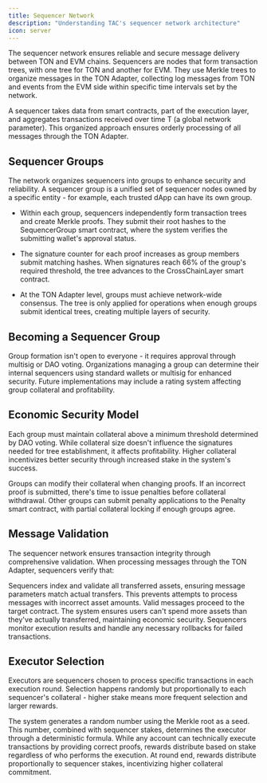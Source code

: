 ```yaml
---
title: Sequencer Network
description: "Understanding TAC's sequencer network architecture"
icon: server
---
```


The sequencer network ensures reliable and secure message delivery between TON and EVM chains. Sequencers are nodes that form transaction trees, with one tree for TON and another for EVM. They use Merkle trees to organize messages in the TON Adapter, collecting log messages from TON and events from the EVM side within specific time intervals set by the network.

A sequencer takes data from smart contracts, part of the execution layer, and aggregates transactions received over time T (a global network parameter). This organized approach ensures orderly processing of all messages through the TON Adapter.

## Sequencer Groups

The network organizes sequencers into groups to enhance security and reliability. A sequencer group is a unified set of sequencer nodes owned by a specific entity - for example, each trusted dApp can have its own group.

- Within each group, sequencers independently form transaction trees and create Merkle proofs. They submit their root hashes to the SequencerGroup smart contract, where the system verifies the submitting wallet's approval status.

- The signature counter for each proof increases as group members submit matching hashes. When signatures reach 66% of the group's required threshold, the tree advances to the CrossChainLayer smart contract.

- At the TON Adapter level, groups must achieve network-wide consensus. The tree is only applied for operations when enough groups submit identical trees, creating multiple layers of security.

## Becoming a Sequencer Group

Group formation isn't open to everyone - it requires approval through multisig or DAO voting. Organizations managing a group can determine their internal sequencers using standard wallets or multisig for enhanced security. Future implementations may include a rating system affecting group collateral and profitability.

## Economic Security Model

Each group must maintain collateral above a minimum threshold determined by DAO voting. While collateral size doesn't influence the signatures needed for tree establishment, it affects profitability. Higher collateral incentivizes better security through increased stake in the system's success.

Groups can modify their collateral when changing proofs. If an incorrect proof is submitted, there's time to issue penalties before collateral withdrawal. Other groups can submit penalty applications to the Penalty smart contract, with partial collateral locking if enough groups agree.

## Message Validation

The sequencer network ensures transaction integrity through comprehensive validation. When processing messages through the TON Adapter, sequencers verify that:

<Steps>
<Step title="Asset Verification">
Sequencers index and validate all transferred assets, ensuring message parameters match actual transfers. This prevents attempts to process messages with incorrect asset amounts.
</Step>

<Step title="Message Processing">
  Valid messages proceed to the target contract. The system ensures users can't
  spend more assets than they've actually transferred, maintaining economic
  security.
</Step>

<Step title="Execution Oversight">
Sequencers monitor execution results and handle any necessary rollbacks for failed transactions.
</Step>
</Steps>

## Executor Selection

Executors are sequencers chosen to process specific transactions in each execution round. Selection happens randomly but proportionally to each sequencer's collateral - higher stake means more frequent selection and larger rewards.

<Steps>
<Step title="Selection Process">
The system generates a random number using the Merkle root as a seed. This number, combined with sequencer stakes, determines the executor through a deterministic formula.
</Step>

<Step title="Execution Rights">
  While any account can technically execute transactions by providing correct
  proofs, rewards distribute based on stake regardless of who performs the
  execution.
</Step>

<Step title="Reward Distribution">
At round end, rewards distribute proportionally to sequencer stakes, incentivizing higher collateral commitment.
</Step>
</Steps>
